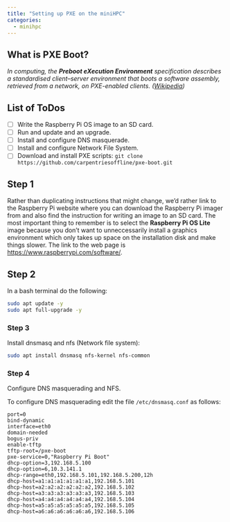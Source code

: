 ```yaml
---
title: "Setting up PXE on the miniHPC"
categories:
  - minihpc 
---
```


## What is PXE Boot?

*In computing, the* ***Preboot eXecution Environment*** *specification describes a standardised client–server environment that boots a software assembly, retrieved from a network, on PXE-enabled clients. ([Wikipedia](https://en.wikipedia.org/wiki/Preboot_Execution_Environment))*

## List of ToDos

- [ ] Write the Raspberry Pi OS image to an SD card.
- [ ] Run and update and an upgrade.
- [ ] Install and configure DNS masquerade.
- [ ] Install and configure Network File System.
- [ ] Download and install PXE scripts: `git clone https://github.com/carpentriesoffline/pxe-boot.git`

## Step 1
Rather than duplicating instructions that might change, we'd rather link to the Raspberry Pi website where you can download the Raspberry Pi imager from and also find the instruction for writing an image to an SD card. The most important thing to remember is to select the **Raspberry Pi OS Lite** image because you don't want to unneccessarily install a graphics environment which only takes up space on the installation disk and make things slower. The link to the web page is [https://www.raspberrypi.com/software/](https://www.raspberrypi.com/software/).

## Step 2

In a bash terminal do the following:

```bash
sudo apt update -y
sudo apt full-upgrade -y
```

### Step 3

Install dnsmasq and nfs (Network file system):
```bash
sudo apt install dnsmasq nfs-kernel nfs-common
```

### Step 4

Configure DNS masquerading and NFS.

To configure DNS masquerading edit the file `/etc/dnsmasq.conf` as follows:
```
port=0
bind-dynamic
interface=eth0
domain-needed
bogus-priv
enable-tftp
tftp-root=/pxe-boot
pxe-service=0,"Raspberry Pi Boot"
dhcp-option=3,192.168.5.100
dhcp-option=6,10.3.141.1
dhcp-range=eth0,192.168.5.101,192.168.5.200,12h
dhcp-host=a1:a1:a1:a1:a1:a1,192.168.5.101
dhcp-host=a2:a2:a2:a2:a2:a2,192.168.5.102
dhcp-host=a3:a3:a3:a3:a3:a3,192.168.5.103
dhcp-host=a4:a4:a4:a4:a4:a4,192.168.5.104
dhcp-host=a5:a5:a5:a5:a5:a5,192.168.5.105
dhcp-host=a6:a6:a6:a6:a6:a6,192.168.5.106
```


